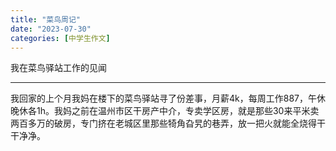 ```yaml
---
title: "菜鸟周记"
date: "2023-07-30"
categories: [中学生作文]
---
```


我在菜鸟驿站工作的见闻

------------------------------------------------------------------------

我回家的上个月我妈在楼下的菜鸟驿站寻了份差事，月薪4k，每周工作887，午休晚休各1h。我妈之前在温州市区干房产中介，专卖学区房，就是那些30来平米卖两百多万的破房，专门挤在老城区里那些犄角旮旯的巷弄，放一把火就能全烧得干干净净。
